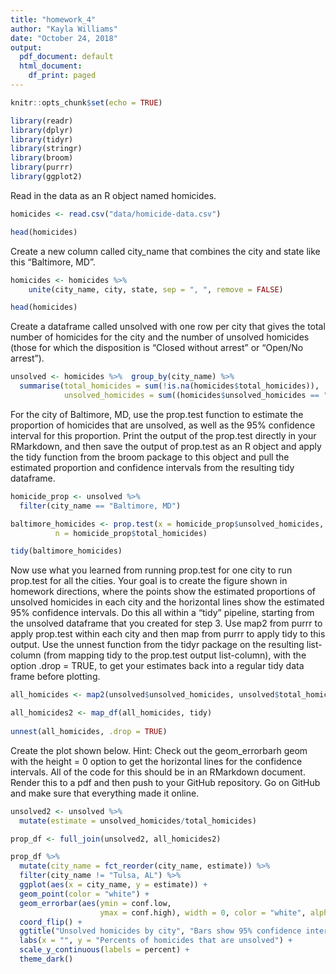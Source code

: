 ```yaml
---
title: "homework_4"
author: "Kayla Williams"
date: "October 24, 2018"
output:
  pdf_document: default
  html_document:
    df_print: paged
---
```


```r
knitr::opts_chunk$set(echo = TRUE)
```

```r
library(readr)
library(dplyr)
library(tidyr)
library(stringr)
library(broom)
library(purrr)
library(ggplot2)
```

Read in the data as an R object named homicides.
```r
homicides <- read.csv("data/homicide-data.csv")

head(homicides)
```


Create a new column called city_name that combines the city and state like this “Baltimore, MD”.

```r
homicides <- homicides %>%
    unite(city_name, city, state, sep = ", ", remove = FALSE)

head(homicides)
```


Create a dataframe called unsolved with one row per city that gives the total number of homicides for the city and the number of unsolved homicides (those for which the disposition is “Closed without arrest” or “Open/No arrest”).

```r
unsolved <- homicides %>%  group_by(city_name) %>% 
  summarise(total_homicides = sum(!is.na(homicides$total_homicides)),
            unsolved_homicides = sum((homicides$unsolved_homicides == "TRUE")))

```


For the city of Baltimore, MD, use the prop.test function to estimate the proportion of homicides that are unsolved, as well as the 95% confidence interval for this proportion. Print the output of the prop.test directly in your RMarkdown, and then save the output of prop.test as an R object and apply the tidy function from the broom package to this object and pull the estimated proportion and confidence intervals from the resulting tidy dataframe.

```r
homicide_prop <- unsolved %>% 
  filter(city_name == "Baltimore, MD")

baltimore_homicides <- prop.test(x = homicide_prop$unsolved_homicides, 
          n = homicide_prop$total_homicides)

tidy(baltimore_homicides)
```


Now use what you learned from running prop.test for one city to run prop.test for all the cities. Your goal is to create the figure shown in homework directions, where the points show the estimated proportions of unsolved homicides in each city and the horizontal lines show the estimated 95% confidence intervals. Do this all within a “tidy” pipeline, starting from the unsolved dataframe that you created for step 3. Use map2 from purrr to apply prop.test within each city and then map from purrr to apply tidy to this output. Use the unnest function from the tidyr package on the resulting list-column (from mapping tidy to the prop.test output list-column), with the option .drop = TRUE, to get your estimates back into a regular tidy data frame before plotting.

```r
all_homicides <- map2(unsolved$unsolved_homicides, unsolved$total_homicides, .f = prop.test)

all_homicides2 <- map_df(all_homicides, tidy)  
  
unnest(all_homicides, .drop = TRUE)
```


Create the plot shown below. Hint: Check out the geom_errorbarh geom with the height = 0 option to get the horizontal lines for the confidence intervals.
All of the code for this should be in an RMarkdown document. Render this to a pdf and then push to your GitHub repository. Go on GitHub and make sure that everything made it online.

```r
unsolved2 <- unsolved %>% 
  mutate(estimate = unsolved_homicides/total_homicides)

prop_df <- full_join(unsolved2, all_homicides2)
```


```r
prop_df %>% 
  mutate(city_name = fct_reorder(city_name, estimate)) %>%
  filter(city_name != "Tulsa, AL") %>% 
  ggplot(aes(x = city_name, y = estimate)) + 
  geom_point(color = "white") +
  geom_errorbar(aes(ymin = conf.low, 
                    ymax = conf.high), width = 0, color = "white", alpha = 0.5) + 
  coord_flip() + 
  ggtitle("Unsolved homicides by city", "Bars show 95% confidence interval") +
  labs(x = "", y = "Percents of homicides that are unsolved") + 
  scale_y_continuous(labels = percent) + 
  theme_dark()

```

